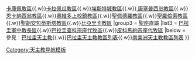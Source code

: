 {{Navbox
|name =巴拉圭天主教教區
|title =巴拉圭天主教教區
|style = width: 700px
|group1 =  [[總教區]]
|list1 =[[天主教亞松森總教區|亞松森總教區]] 
|group2 = [[教區]]
|list2 = [[天主教本哈明阿塞巴爾教區|本哈明阿塞巴爾教區]]{{.w}}[[天主教卡庫佩教區|卡庫佩教區]]{{.w}}[[天主教卡拉佩瓜教區|卡拉佩瓜教區]]{{.w}}[[天主教埃斯特城教區|埃斯特城教區]]{{.w}}[[天主教康塞普西翁教區 (巴拉圭)| 康塞普西翁教區]]{{.w}}[[天主教恩卡納西翁教區|恩卡納西翁教區]]{{.w}}[[天主教奧維多上校鎮教區|奧維多上校鎮教區]]{{.w}}[[天主教聖佩德羅教區|聖佩德羅教區]]{{.w}}[[天主教聖羅倫索教區|聖羅倫索教區]]{{.w}}[[天主教聖胡安包蒂斯塔教區|聖胡安包蒂斯塔教區]]{{.w}}[[天主教比亞里卡教區 (巴拉圭)|比亞里卡教區]]
|group3 = [[聖座]]直屬
|list3 = [[天主教巴拉圭軍中教長區|巴拉圭軍中教長區]]{{.w}}[[天主教巴拉圭查科宗座代牧區|巴拉圭查科宗座代牧區]]{{.w}}[[天主教皮科馬約宗座代牧區|皮科馬約宗座代牧區]] 
|below = 參見：[[巴拉圭天主教]]{{.w}}[[巴拉圭天主教教區列表]]{{.w}}[[南美洲天主教教區列表]]
}}<noinclude>
[[Category:天主教导航模板]]
</noinclude>